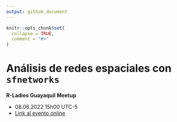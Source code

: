 ```yaml
---
output: github_document
---
```


<!-- README.md is generated from README.Rmd. Please edit that file -->

```r
knitr::opts_chunk$set(
  collapse = TRUE,
  comment = "#>"
)
```

# Análisis de redes espaciales con `sfnetworks`

**R-Ladies Guayaquil Meetup**

- 08.06.2022 15h00 UTC-5
- [Link al evento online](https://www.meetup.com/rladies-guayaquil/events/285917056/)